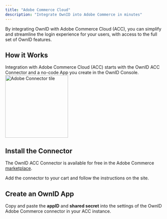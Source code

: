 ```yaml
---
title: "Adobe Commerce Cloud"
description: "Integrate OwnID into Adobe Commerce in minutes"
---
```




By integrating OwnID with Adobe Commerce Cloud (ACC), you can simplify and streamline the login experience for your users, with access to the full set of OwnID features. 

## How it Works

Integration with Adobe Commerce Cloud (ACC) starts with the OwnID ACC Connector and a no-code App you create in the OwnID Console. 
<img src="/images/oi-tile-adob.png" width="200"  alt="Adobe Connector tile"></img>


## Install the Connector
The OwnID ACC Connector is available for free in the Adobe Commerce [marketplace](https://commercemarketplace.adobe.com/ownid-connector.html).

Add the connector to your cart and follow the instructions on the site.

## Create an OwnID App

<BuildAppSnippet connector_name="Adobe Commerce Cloud"/>

Copy and paste the **appID** and **shared secret** into the settings of the OwnID Adobe Commerce connector in your ACC instance.

<UserDataSnippet/>


<NextStepsSnippet/>

